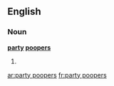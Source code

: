 ==English==

===Noun===
'''[[party]] [[poopers]]'''

# {{plural of|party pooper}}

[[ar:party poopers]]
[[fr:party poopers]]